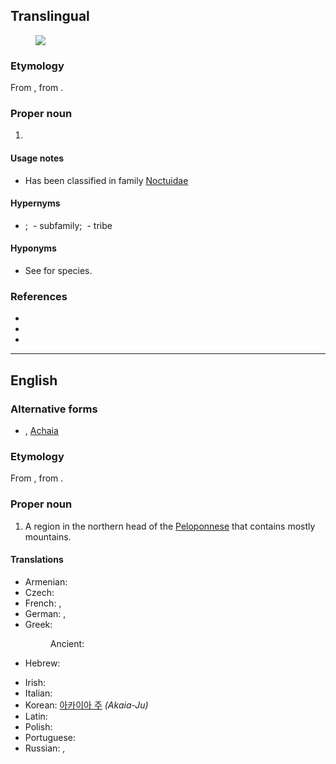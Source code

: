 {{also|Achæa}}
==Translingual==
{{wikipedia|Achaea (disambiguation)}}
[[File:Achaea euryplaga (Hampson, 1913).jpg|thumb|{{taxlink|Achaea euryplaga|species|noshow=1}}]]

===Etymology===
From {{etyl|la|mul}} {{m|la|Achaea}}, from {{etyl|grc|mul}} {{m|grc|Ἀχαΐα}}.

===Proper noun===
{{taxoninfl|i=1|g=f}}

# {{taxon|genus|family|Erebidae|certain [[moth]]s}}

====Usage notes====
* Has been classified in family [[Noctuidae]]

====Hypernyms====
* {{sense|genus}} {{Erebidae Hypernyms}}; {{taxlink|Erebinae|subfamily|noshow=1}}&nbsp;- subfamily; {{taxlink|Ophiusini|tribe|noshow=1}}&nbsp;- tribe

====Hyponyms====
* {{sense|genus}} See {{pedia|Achaea (moth)}} for species.

===References===
* {{pedia|Achaea (moth)}}
* {{specieslite|i=1}}
* {{comcatlite|Achaea (Noctuidae)}}

----

==English==
{{wikipedia|lang=en}}

===Alternative forms===
* {{l|en|Achæa}} {{qualifier|dated}}, [[Achaia]]

===Etymology===
From {{etyl|la|en}} {{m|la|Achaea}}, from {{etyl|grc|en}} {{m|grc|Ἀχαΐα}}.

===Proper noun===
{{en-proper noun}}

# A region in the northern head of the [[Peloponnese]] that contains mostly mountains.

====Translations====
{{trans-top|a region in the northern head of the Peloponnese}}
* Armenian: {{t|hy|Աքայա|sc=Armn}}
* Czech: {{t|cs|Achája|f}}
* French: {{t+|fr|Achaïe|f}}, {{t+|fr|Achaïe}}
* German: {{t+|de|Achaia|n}}, {{t|de|Achäa|n}}
* Greek: {{t+|el|Αχαΐα}}
*: Ancient: {{t|grc|Ἀχαΐα|sc=polytonic}}
* Hebrew: {{t|he|מחוז משנה אכיאיה}}
{{trans-mid}}
* Irish: {{t|ga|an Acháia|f}}
* Italian: {{t|it|Acaia}}
* Korean: [[아카이아 주]] ''(Akaia-Ju)''
* Latin: {{t|la|Achāia|f}}
* Polish: {{t+|pl|Achaja|f}}
* Portuguese: {{t|pt|Acaia|f}}
* Russian: {{t+|ru|Аха́йя}}, {{t+|ru|Ахе́я}}
{{trans-bottom}}